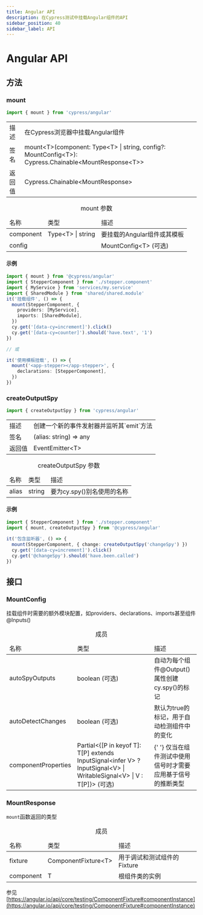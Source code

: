 ```yaml
---
title: Angular API
description: 在Cypress测试中挂载Angular组件的API
sidebar_position: 40
sidebar_label: API
---
```


<ProductHeading product="app" />

# Angular API

## 方法

### mount

```js
import { mount } from 'cypress/angular'
```

<table class="api-table">
  <tr>
    <td>描述</td>
    <td>在Cypress浏览器中挂载Angular组件</td>
  </tr>
  <tr>
    <td>签名</td>
    <td>
      mount&lt;T&gt;(component: Type&lt;T&gt; | string, config?:
      MountConfig&lt;T&gt;): Cypress.Chainable&lt;MountResponse&lt;T&gt;&gt;
    </td>
  </tr>
  <tr>
    <td>返回值</td>
    <td>Cypress.Chainable&lt;MountResponse&gt;</td>
  </tr>
</table>

<table class="api-table">
  <caption>mount 参数</caption>
  <thead>
    <td>名称</td>
    <td>类型</td>
    <td>描述</td>
  </thead>
  <tr>
    <td>component</td>
    <td>Type&lt;T&gt; | string</td>
    <td>要挂载的Angular组件或其模板</td>
  </tr>
  <tr>
    <td>config</td>
    <td></td>
    <td>MountConfig&lt;T&gt; (可选)</td>
  </tr>
</table>

#### 示例

```ts
import { mount } from '@cypress/angular'
import { StepperComponent } from './stepper.component'
import { MyService } from 'services/my.service'
import { SharedModule } from 'shared/shared.module'
it('挂载组件', () => {
  mount(StepperComponent, {
    providers: [MyService],
    imports: [SharedModule],
  })
  cy.get('[data-cy=increment]').click()
  cy.get('[data-cy=counter]').should('have.text', '1')
})

// 或

it('使用模板挂载', () => {
  mount('<app-stepper></app-stepper>', {
    declarations: [StepperComponent],
  })
})
```

### createOutputSpy

```js
import { createOutputSpy } from 'cypress/angular'
```

<table class="api-table">
  <tr>
    <td>描述</td>
    <td>创建一个新的事件发射器并监听其`emit`方法</td>
  </tr>
  <tr>
    <td>签名</td>
    <td>(alias: string) => any</td>
  </tr>
  <tr>
    <td>返回值</td>
    <td>EventEmitter&lt;T&gt;</td>
  </tr>
</table>

<table class="api-table">
  <caption>createOutputSpy 参数</caption>
  <thead>
    <td>名称</td>
    <td>类型</td>
    <td>描述</td>
  </thead>
  <tr>
    <td>alias</td>
    <td>string</td>
    <td>要为cy.spy()别名使用的名称</td>
  </tr>
</table>

#### 示例

```ts
import { StepperComponent } from './stepper.component'
import { mount, createOutputSpy } from '@cypress/angular'

it('包含监听器', () => {
  mount(StepperComponent, { change: createOutputSpy('changeSpy') })
  cy.get('[data-cy=increment]').click()
  cy.get('@changeSpy').should('have.been.called')
})
```

## 接口

### MountConfig

挂载组件时需要的额外模块配置，如providers、declarations、imports甚至组件@Inputs()

<table class="api-table">
  <caption>成员</caption>
  <thead>
    <td>名称</td>
    <td>类型</td>
    <td>描述</td>
  </thead>
  <tr>
    <td>autoSpyOutputs</td>
    <td>boolean (可选)</td>
    <td>
      自动为每个组件@Output()属性创建cy.spy()的标记
    </td>
  </tr>
  <tr>
    <td>autoDetectChanges</td>
    <td>boolean (可选)</td>
    <td>
      默认为true的标记，用于自动检测组件中的变化
    </td>
  </tr>
  <tr>
    <td>componentProperties</td>
    <td>
      Partial&lt;&lbrace;[P in keyof T]: T[P] extends InputSignal&lt;infer V&gt;
      ? InputSignal&lt;V&gt; | WritableSignal&lt;V&gt; | V : T[P]&rbrace;&gt;
      (可选)
    </td>
    <td>
      {' '}
      仅当在组件测试中使用信号时才需要应用基于信号的推断类型
    </td>
  </tr>
</table>

### MountResponse

`mount`函数返回的类型

<table class="api-table">
  <caption>成员</caption>
  <thead>
    <td>名称</td>
    <td>类型</td>
    <td>描述</td>
  </thead>
  <tr>
    <td>fixture</td>
    <td>ComponentFixture&lt;T&gt;</td>
    <td>用于调试和测试组件的Fixture</td>
  </tr>
  <tr>
    <td>component</td>
    <td>T</td>
    <td>根组件类的实例</td>
  </tr>
</table>

参见
[https://angular.io/api/core/testing/ComponentFixture#componentInstance](https://angular.io/api/core/testing/ComponentFixture#componentInstance)